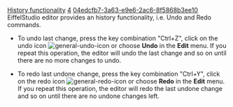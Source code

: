 [[Property:title|History functionality]]
[[Property:weight|4]]
[[Property:uuid|04edcfb7-3a63-e9e6-2ac6-8f5868b3ee10]]
EiffelStudio editor provides an history functionality, i.e. Undo and Redo commands.

*  To undo last change, press the key combination "Ctrl+Z", click on the undo icon  [[Image:general-undo-icon]] or choose '''Undo''' in the '''Edit''' menu. If you repeat this operation, the editor will undo the last change and so on until there are no more changes to undo. 

*  To redo last undone change, press the key combination "Ctrl+Y", click on the redo icon  [[Image:general-redo-icon]] or choose '''Redo''' in the '''Edit''' menu. If you repeat this operation, the editor will redo the last undone change and so on until there are no undone changes left. 





